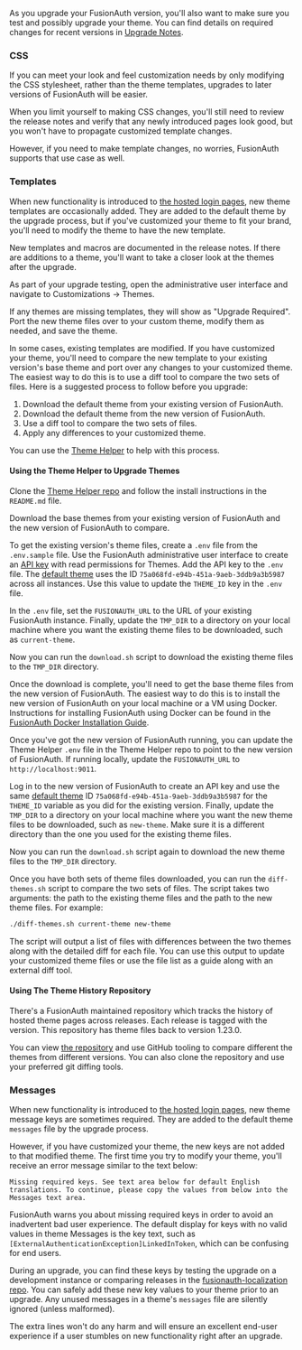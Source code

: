 
As you upgrade your FusionAuth version, you'll also want to make sure you test and possibly upgrade your theme. You can find details on required changes for recent versions in [Upgrade Notes](/docs/customize/look-and-feel/upgrade).

### CSS

If you can meet your look and feel customization needs by only modifying the CSS stylesheet, rather than the theme templates, upgrades to later versions of FusionAuth will be easier.

When you limit yourself to making CSS changes, you'll still need to review the release notes and verify that any newly introduced pages look good, but you won't have to propagate customized template changes.

However, if you need to make template changes, no worries, FusionAuth supports that use case as well.

### Templates

When new functionality is introduced to [the hosted login pages](/docs/get-started/core-concepts/integration-points#hosted-login-pages), new theme templates are occasionally added. They are added to the default theme by the upgrade process, but if you've customized your theme to fit your brand, you'll need to modify the theme to have the new template.

New templates and macros are documented in the release notes. If there are additions to a theme, you'll want to take a closer look at the themes after the upgrade.

As part of your upgrade testing, open the administrative user interface and navigate to <Breadcrumb>Customizations -> Themes</Breadcrumb>.

If any themes are missing templates, they will show as "Upgrade Required". Port the new theme files over to your custom theme, modify them as needed, and save the theme.

In some cases, existing templates are modified. If you have customized your theme, you'll need to compare the new template to your existing version's base theme and port over any changes to your customized theme. The easiest way to do this is to use a diff tool to compare the two sets of files. Here is a suggested process to follow before you upgrade:

1. Download the default theme from your existing version of FusionAuth.
2. Download the default theme from the new version of FusionAuth.
3. Use a diff tool to compare the two sets of files. 
4. Apply any differences to your customized theme.

You can use the [Theme Helper](https://github.com/FusionAuth/fusionauth-theme-helper) to help  with this process.

#### Using the Theme Helper to Upgrade Themes

Clone the [Theme Helper repo](https://github.com/FusionAuth/fusionauth-theme-helper) and follow the install instructions in the `README.md` file. 

Download the base themes from your existing version of FusionAuth and the new version of FusionAuth to compare.

To get the existing version's theme files, create a `.env` file from the `.env.sample` file. Use the FusionAuth administrative user interface to create an [API key](/docs/apis/authentication#managing-api-keys) with read permissions for Themes. Add the API key to the `.env` file. The [default theme](/docs/get-started/core-concepts/limitations#default-configuration) uses the ID `75a068fd-e94b-451a-9aeb-3ddb9a3b5987` across all instances. Use this value to update the `THEME_ID` key in the `.env` file.

In the `.env` file, set the `FUSIONAUTH_URL` to the URL of your existing FusionAuth instance. Finally, update the `TMP_DIR` to a directory on your local machine where you want the existing theme files to be downloaded, such as `current-theme`.

Now you can run the `download.sh` script to download the existing theme files to the `TMP_DIR` directory.

Once the download is complete, you'll need to get the base theme files from the new version of FusionAuth. The easiest way to do this is to install the new version of FusionAuth on your local machine or a VM using Docker. Instructions for installing FusionAuth using Docker can be found in the [FusionAuth Docker Installation Guide](/docs/get-started/download-and-install/docker#docker-compose).

Once you've got the new version of FusionAuth running, you can update the Theme Helper `.env` file in the Theme Helper repo to point to the new version of FusionAuth. If running locally, update the `FUSIONAUTH_URL` to `http://localhost:9011`. 

Log in to the new version of FusionAuth to create an API key and use the same [default theme](/docs/get-started/core-concepts/limitations#default-configuration) ID `75a068fd-e94b-451a-9aeb-3ddb9a3b5987` for the `THEME_ID` variable as you did for the existing version. Finally, update the `TMP_DIR` to a directory on your local machine where you want the new theme files to be downloaded, such as `new-theme`. Make sure it is a different directory than the one you used for the existing theme files.

Now you can run the `download.sh` script again to download the new theme files to the `TMP_DIR` directory.

Once you have both sets of theme files downloaded, you can run the `diff-themes.sh` script to compare the two sets of files. The script takes two arguments: the path to the existing theme files and the path to the new theme files. For example:

```sh
./diff-themes.sh current-theme new-theme
```
The script will output a list of files with differences between the two themes along with the detailed diff for each file. You can use this output to update your customized theme files or use the file list as a guide along with an external diff tool.

#### Using The Theme History Repository

There's a FusionAuth maintained repository which tracks the history of hosted theme pages across releases. Each release is tagged with the version. This repository has theme files back to version 1.23.0.

You can view [the repository](https://github.com/FusionAuth/fusionauth-theme-history) and use GitHub tooling to compare different the themes from different versions. You can also clone the repository and use your preferred git diffing tools.

### Messages

When new functionality is introduced to [the hosted login pages](/docs/get-started/core-concepts/integration-points#hosted-login-pages), new theme message keys are sometimes required. They are added to the default theme `messages` file by the upgrade process. 

However, if you have customized your theme, the new keys are not added to that modified theme. The first time you try to modify your theme, you'll receive an error message similar to the text below:

```
Missing required keys. See text area below for default English translations. To continue, please copy the values from below into the Messages text area.
```

FusionAuth warns you about missing required keys in order to avoid an inadvertent bad user experience. The default display for keys with no valid values in theme <InlineField>Messages</InlineField> is the key text, such as `[ExternalAuthenticationException]LinkedInToken`, which can be confusing for end users. 

During an upgrade, you can find these keys by testing the upgrade on a development instance or comparing releases in the [fusionauth-localization repo](https://github.com/FusionAuth/fusionauth-localization/). You can safely add these new key values to your theme prior to an upgrade. Any unused messages in a theme's `messages` file are silently ignored (unless malformed). 

The extra lines won't do any harm and will ensure an excellent end-user experience if a user stumbles on new functionality right after an upgrade.
